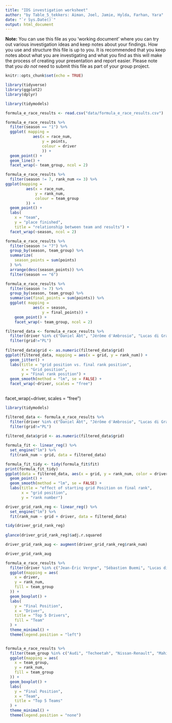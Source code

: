 ```yaml
---
title: "IDS investigation worksheet"
author: "by Table_5_tekkers: Aiman, Joel, Jamie, Hylda, Farhan, Yara"
date: "`r Sys.Date()`"
output: html_document
---
```


**Note:** You can use this file as you 'working document' where you can try out various investigation ideas and keep notes about your findings. How you use and structure this file is up to you. It is recommended that you keep notes about what you are investigating and what you find as this will make the process of creating your presentation and report easier. Please note that you _do not_ need to submit this file as part of your group project.



```r
knitr::opts_chunk$set(echo = TRUE)
```


```r
library(tidyverse)
library(ggplot2)
library(dplyr)

library(tidymodels)
```


```r
formula_e_race_results <- read.csv("data/formula_e_race_results.csv")
```

```r
formula_e_race_results %>%
  filter(season == "1") %>%
  ggplot( mapping = 
            aes(x = race_num,
                y = points,
                colour = driver
                )) +
  geom_point() +
  geom_line() +
  facet_wrap(~ team_group, ncol = 2)

```

``` r
formula_e_race_results %>%
  filter(season != 7, rank_num <= 3) %>%
ggplot(mapping = 
         aes(x = race_num,
             y = rank_num,
             colour = team_group
         )) +
  geom_point() +
  labs(
    x = "team",
    y = "place finished",
    title = "relationship between team and results") +
  facet_wrap(~season, ncol = 2) 
```

``` r
formula_e_race_results %>%
  filter(season != "7") %>%
  group_by(season, team_group) %>%
  summarize(
    season_points = sum(points)
  ) %>%
  arrange(desc(season_points)) %>%
  filter(season == "6")


```


``` r
formula_e_race_results %>%
  filter(season != 7) %>%
  group_by(season, team_group) %>%
  summarise(final_points = sum(points)) %>%
  ggplot( mapping = 
            aes(x = season,
                y = final_points)) + 
    geom_point() +
    facet_wrap(~ team_group, ncol = 2)
```


```r
filtered_data <- formula_e_race_results %>%
  filter(driver %in% c("Daniel Abt", "Jérôme d'Ambrosio", "Lucas di Grassi", "Sam Bird")) %>%
  filter(grid!="PL")
  
filtered_data$grid <- as.numeric(filtered_data$grid) 
ggplot(filtered_data, mapping = aes(x = grid, y = rank_num)) +
  geom_jitter() +
  labs(title = "grid position vs. final rank position",
       x = "Grid position",
       y = "Final rank position") +
  geom_smooth(method = "lm", se = FALSE) +
  facet_wrap(~driver, scales = "free")
 
```

facet_wrap(~driver, scales = "free")


```r
library(tidymodels)

filtered_data <- formula_e_race_results %>%
  filter(driver %in% c("Daniel Abt", "Jérôme d'Ambrosio", "Lucas di Grassi", "Sam Bird")) %>%
  filter(grid!="PL")
  
filtered_data$grid <- as.numeric(filtered_data$grid) 

formula_fit <- linear_reg() %>%
  set_engine("lm") %>%
  fit(rank_num ~ grid, data = filtered_data)

formula_fit_tidy <- tidy(formula_fit$fit)
print(formula_fit_tidy) 
ggplot(data = filtered_data, aes(x = grid, y = rank_num, color = driver)) +
  geom_point() +
  geom_smooth(method = "lm", se = FALSE) +
  labs(title = "effect of starting grid Position on final rank",
       x = "grid position",
       y = "rank number") 

```


```r
driver_grid_rank_reg <- linear_reg() %>%
  set_engine("lm") %>%
  fit(rank_num ~ grid + driver, data = filtered_data)

tidy(driver_grid_rank_reg)
  
glance(driver_grid_rank_reg)$adj.r.squared
```

```r
driver_grid_rank_aug <- augment(driver_grid_rank_reg$rank_num)

driver_grid_rank_aug
```

```r
formula_e_race_results %>%
  filter(driver %in% c("Jean-Éric Vergne", "Sébastien Buemi", "Lucas di Grassi", "Sam Bird", "António Félix da Costa")) %>%
  ggplot(mapping = aes(
    x = driver,
    y = rank_num,
    fill = team_group
  )) +
  geom_boxplot() +
  labs(
    y = "Final Position",
    x = "Driver",
    title = "Top 5 Drivers",
    fill = "Team"
  ) +
  theme_minimal() +
  theme(legend.position = "left")


formula_e_race_results %>%
  filter(team_group %in% c("Audi", "Techeetah", "Nissan-Renault", "Mahindra", "Virgin")) %>%
  ggplot(mapping = aes(
    x = team_group,
    y = rank_num,
    fill = team_group
  )) +
  geom_boxplot() +
  labs(
    y = "Final Position",
    x = "Team",
    title = "Top 5 Teams"
  ) +
  theme_minimal() +
  theme(legend.position = "none")

```